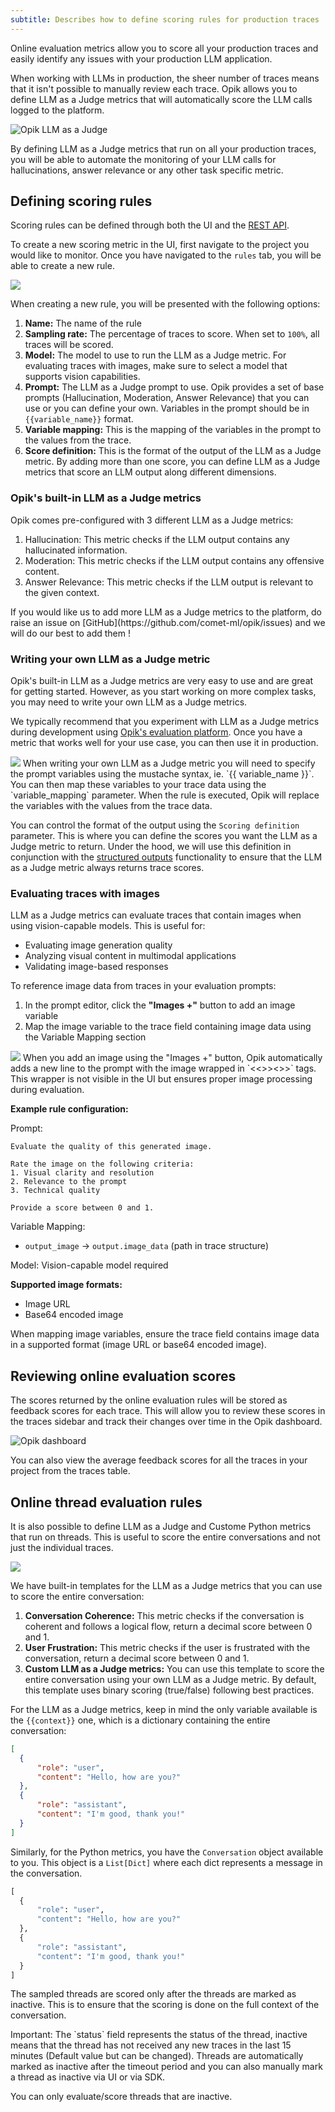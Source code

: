 ```yaml
---
subtitle: Describes how to define scoring rules for production traces
---
```


<Tip>
  Online evaluation metrics allow you to score all your production traces and easily identify any issues with your
  production LLM application.
</Tip>

When working with LLMs in production, the sheer number of traces means that it isn't possible to manually review each trace. Opik allows you to define LLM as a Judge metrics that will automatically score the LLM calls logged to the platform.

![Opik LLM as a Judge](/img/production/online_evaluation.gif)

By defining LLM as a Judge metrics that run on all your production traces, you will be able to
automate the monitoring of your LLM calls for hallucinations, answer relevance or any other task
specific metric.

## Defining scoring rules

Scoring rules can be defined through both the UI and the [REST API](/reference/rest-api/overview).

To create a new scoring metric in the UI, first navigate to the project you would like to monitor. Once you have navigated to the `rules` tab, you will be able to create a new rule.

<Frame>
  <img src="/img/production/online_evaluation_rule_modal.png" />
</Frame>

When creating a new rule, you will be presented with the following options:

1. **Name:** The name of the rule
2. **Sampling rate:** The percentage of traces to score. When set to `100%`, all traces will be scored.
3. **Model:** The model to use to run the LLM as a Judge metric. For evaluating traces with images, make sure to select a model that supports vision capabilities.
4. **Prompt:** The LLM as a Judge prompt to use. Opik provides a set of base prompts (Hallucination, Moderation, Answer Relevance) that you can use or you can define your own. Variables in the prompt should be in `{{variable_name}}` format.
5. **Variable mapping:** This is the mapping of the variables in the prompt to the values from the trace.
6. **Score definition:** This is the format of the output of the LLM as a Judge metric. By adding more than one score, you can define LLM as a Judge metrics that score an LLM output along different dimensions.

### Opik's built-in LLM as a Judge metrics

Opik comes pre-configured with 3 different LLM as a Judge metrics:

1. Hallucination: This metric checks if the LLM output contains any hallucinated information.
2. Moderation: This metric checks if the LLM output contains any offensive content.
3. Answer Relevance: This metric checks if the LLM output is relevant to the given context.

<Tip>
  If you would like us to add more LLM as a Judge metrics to the platform, do raise an issue on
  [GitHub](https://github.com/comet-ml/opik/issues) and we will do our best to add them !
</Tip>

### Writing your own LLM as a Judge metric

Opik's built-in LLM as a Judge metrics are very easy to use and are great for getting started. However, as you start working on more complex tasks, you may need to write your own LLM as a Judge metrics.

We typically recommend that you experiment with LLM as a Judge metrics during development using [Opik's evaluation platform](/evaluation/overview). Once you have a metric that works well for your use case, you can then use it in production.

<Frame>
  <img src="/img/production/online_evaluation_custom_judge.png" />
</Frame>
When writing your own LLM as a Judge metric you will need to specify the prompt variables using the mustache syntax, ie.
`{{ variable_name }}`. You can then map these variables to your trace data using the `variable_mapping` parameter. When the
rule is executed, Opik will replace the variables with the values from the trace data.

You can control the format of the output using the `Scoring definition` parameter. This is where you can define the scores you want the LLM as a Judge metric to return. Under the hood, we will use this definition in conjunction with the [structured outputs](https://platform.openai.com/docs/guides/structured-outputs) functionality to ensure that the LLM as a Judge metric always returns trace scores.

### Evaluating traces with images

LLM as a Judge metrics can evaluate traces that contain images when using vision-capable models. This is useful for:

- Evaluating image generation quality
- Analyzing visual content in multimodal applications
- Validating image-based responses

To reference image data from traces in your evaluation prompts:

1. In the prompt editor, click the **"Images +"** button to add an image variable
2. Map the image variable to the trace field containing image data using the Variable Mapping section

<Frame>
  <img src="/img/production/online_evaluation_rule_add_image.png" />
</Frame>

<Note>
  When you add an image using the "Images +" button, Opik automatically adds a new line to the prompt with the image wrapped in `<<<image>>><</image>>>` tags. This wrapper is not visible in the UI but ensures proper image processing during evaluation.
</Note>

**Example rule configuration:**

Prompt:

```
Evaluate the quality of this generated image.

Rate the image on the following criteria:
1. Visual clarity and resolution
2. Relevance to the prompt
3. Technical quality

Provide a score between 0 and 1.
```

Variable Mapping:

- `output_image` → `output.image_data` (path in trace structure)

Model: Vision-capable model required

**Supported image formats:**

- Image URL
- Base64 encoded image

<Tip>
  When mapping image variables, ensure the trace field contains image data in a
  supported format (image URL or base64 encoded image).
</Tip>

## Reviewing online evaluation scores

The scores returned by the online evaluation rules will be stored as feedback scores for each trace. This will allow you to review these scores in the traces sidebar and track their changes over time in the Opik dashboard.

![Opik dashboard](/img/production/opik_monitoring_dashboard.gif)

You can also view the average feedback scores for all the traces in your project from the traces table.

## Online thread evaluation rules

It is also possible to define LLM as a Judge and Custome Python metrics that run on threads. This is useful to score the entire conversations and not just the individual traces.

<Frame>
  <img src="/img/production/online_evaluation_thread_rule.gif" />
</Frame>

We have built-in templates for the LLM as a Judge metrics that you can use to score the entire conversation:
1. **Conversation Coherence:** This metric checks if the conversation is coherent and follows a logical flow, return a decimal score between 0 and 1.
2. **User Frustration:** This metric checks if the user is frustrated with the conversation, return a decimal score between 0 and 1.
3. **Custom LLM as a Judge metrics:** You can use this template to score the entire conversation using your own LLM as a Judge metric. By default, this template uses binary scoring (true/false) following best practices.

For the LLM as a Judge metrics, keep in mind the only variable available is the `{{context}}` one, which is a dictionary containing the entire conversation:

```json
[
  {
      "role": "user",
      "content": "Hello, how are you?"
  },
  {
      "role": "assistant",
      "content": "I'm good, thank you!"
  }
]
```

Similarly, for the Python metrics, you have the `Conversation` object available to you. This object is a `List[Dict]` where each dict represents a message in the conversation.

```python
[
  {
      "role": "user",
      "content": "Hello, how are you?"
  },
  {
      "role": "assistant",
      "content": "I'm good, thank you!"
  }
]
```

The sampled threads are scored only after the threads are marked as inactive. This is to ensure that the scoring is done on the full context of the conversation.

<Note>
  Important: The `status` field represents the status of the thread, inactive means that the thread has not received any new traces in the last 15 minutes (Default value but can be changed).
  Threads are automatically marked as inactive after the timeout period and you can also manually mark a thread as inactive via UI or via SDK.

  You can only evaluate/score threads that are inactive.
</Note>
